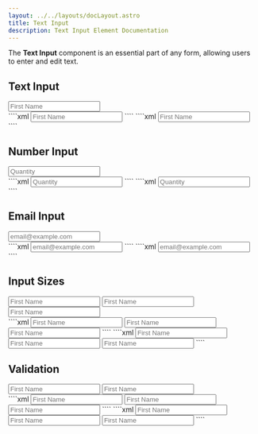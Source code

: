 ```yaml
---
layout: ../../layouts/docLayout.astro
title: Text Input
description: Text Input Element Documentation
---
```



The **Text Input** component is an essential part of any form, allowing users to enter and edit text.

## Text Input

<Tabs>
    <TabItem label="Preview">
        <Card>
            <div class="flex justify-center">
                <input type="text" class="form-input" placeholder="First Name"/>
            </div>
        </Card>
    </TabItem>
    <TabItem label="HTML">
        ````xml
        <input type="text" class="form-input" placeholder="First Name"/>
        ````
    </TabItem>
    <TabItem label="JSX">
        ````xml
        <input type="text" className="form-input" placeholder="First Name"/>
        ````
    </TabItem>
</Tabs>

## Number Input

<Tabs>
    <TabItem label="Preview">
        <Card>
            <div class="flex justify-center">
                <input type="number" class="form-input" placeholder="Quantity"/>
            </div>
        </Card>
    </TabItem>
    <TabItem label="HTML">
        ````xml
        <input type="number" class="form-input" placeholder="Quantity"/>
        ````
    </TabItem>
    <TabItem label="JSX">
        ````xml
        <input type="number" className="form-input" placeholder="Quantity"/>
        ````
    </TabItem>
</Tabs>

## Email Input

<Tabs>
    <TabItem label="Preview">
        <Card>
            <div class="flex justify-center">
                <input type="email" class="form-input" placeholder="email@example.com"/>
                <span></span>
            </div>
        </Card>
    </TabItem>
    <TabItem label="HTML">
        ````xml
        <input type="email" class="form-input" placeholder="email@example.com"/>
        ````
    </TabItem>
    <TabItem label="JSX">
        ````xml
        <input type="email" className="form-input" placeholder="email@example.com"/>
        ````
    </TabItem>
</Tabs>

## Input Sizes

<Tabs>
    <TabItem label="Preview">
        <Card>
            <div class="space-y-4">
                <input type="text" class="form-input input-sm" placeholder="First Name"/>
                <input type="text" class="form-input" placeholder="First Name"/>
                <input type="text" class="form-input input-lg" placeholder="First Name"/>
            </div>
        </Card>
    </TabItem>
    <TabItem label="HTML">
        ````xml
        <input type="text" class="form-input input-sm" placeholder="First Name"/>
        <input type="text" class="form-input" placeholder="First Name"/>
        <input type="text" class="form-input input-lg" placeholder="First Name"/>
        ````
    </TabItem>
    <TabItem label="JSX">
        ````xml
        <input type="text" className="form-input input-sm" placeholder="First Name"/>
        <input type="text" className="form-input" placeholder="First Name"/>
        <input type="text" className="form-input input-lg" placeholder="First Name"/>
        ````
    </TabItem>
</Tabs>

## Validation

<Tabs>
    <TabItem label="Preview">
        <Card>
            <div class="space-y-4">
                <input type="text" class="form-input border-success" placeholder="First Name"/>
                <input type="text" class="form-input border-error" placeholder="First Name"/>
            </div>
        </Card>
    </TabItem>
    <TabItem label="HTML">
        ````xml
        <input type="text" class="form-input input-sm" placeholder="First Name"/>
        <input type="text" class="form-input" placeholder="First Name"/>
        <input type="text" class="form-input input-lg" placeholder="First Name"/>
        ````
    </TabItem>
    <TabItem label="JSX">
        ````xml
        <input type="text" className="form-input input-sm" placeholder="First Name"/>
        <input type="text" className="form-input" placeholder="First Name"/>
        <input type="text" className="form-input input-lg" placeholder="First Name"/>
        ````
    </TabItem>
</Tabs>


